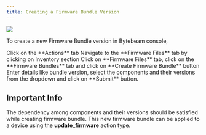 ```yaml
---
title: Creating a Firmware Bundle Version
---
```


![](https://usercontent.clueso.io/1f4455e0-789e-4beb-8cd9-4dac96bc47e4/a899a100-180f-45fd-8777-8f33d2b32b2c/2239feb2-dc6e-480b-ad2e-6307786d5f37/images/24fa9ba8-8c28-4838-94d5-bc01be59d086.gif)

To create a new Firmware Bundle version in Bytebeam console,

<Steps>
  <Step title="Access Actions Tab">
    Click on the **Actions** tab
  </Step>
  <Step title="Go to Inventory Tab and Access Firmware Files Tab">
    Navigate to the **Firmware Files** tab by clicking on Inventory section
  </Step>
  <Step title="Go to the Firmware Bundles Tab and Initiate Creation">
    Click on **Firmware Files** tab, click on the **Firmware Bundles** tab and click on **Create Firmware Bundle** button
</Step>
<Step title="Fill Details">
    Enter details like bundle version, select the components and their versions from the dropdown and click on **Submit** button.
</Step>
</Steps>

## Important Info

<Warning>The dependency among components and their versions should be satisfied while creating firmware bundle.</Warning>
<Note>This new firmware bundle can be applied to a device using the **update_firmware** action type.</Note>






